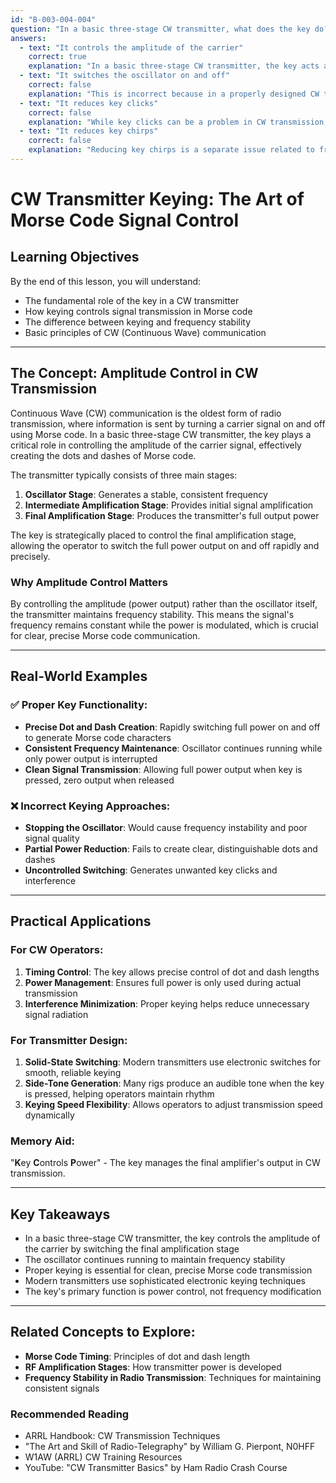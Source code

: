 ```yaml
---
id: "B-003-004-004"
question: "In a basic three-stage CW transmitter, what does the key do?"
answers:
  - text: "It controls the amplitude of the carrier"
    correct: true
    explanation: "In a basic three-stage CW transmitter, the key acts as an electronic switch that controls the transmitter's final amplifier stage, effectively turning the RF power output on and off to create Morse code dots and dashes. By controlling the amplitude of the carrier, the key allows the operator to modulate the signal between fully powered transmission and no transmission, which is the fundamental principle of Continuous Wave (CW) communication."
  - text: "It switches the oscillator on and off"
    correct: false
    explanation: "This is incorrect because in a properly designed CW transmitter, the oscillator continues to run continuously to maintain frequency stability. Only the final amplifier stage is switched on and off by the key, ensuring a consistent and stable signal frequency during transmission."
  - text: "It reduces key clicks"
    correct: false
    explanation: "While key clicks can be a problem in CW transmission, reducing them is not the primary function of the key. Key clicks are actually addressed through techniques like soft keying or using shaping circuits, which gradually ramp the signal up and down to minimize sharp transitions that cause interference."
  - text: "It reduces key chirps"
    correct: false
    explanation: "Reducing key chirps is a separate issue related to frequency stability during keying, typically addressed through circuit design and stabilization techniques. The key's primary function is to control the transmitter's output power, not to prevent frequency variations during transmission."
---
```


# CW Transmitter Keying: The Art of Morse Code Signal Control

## Learning Objectives
By the end of this lesson, you will understand:
- The fundamental role of the key in a CW transmitter
- How keying controls signal transmission in Morse code
- The difference between keying and frequency stability
- Basic principles of CW (Continuous Wave) communication

---

## The Concept: Amplitude Control in CW Transmission

Continuous Wave (CW) communication is the oldest form of radio transmission, where information is sent by turning a carrier signal on and off using Morse code. In a basic three-stage CW transmitter, the key plays a critical role in controlling the amplitude of the carrier signal, effectively creating the dots and dashes of Morse code.

The transmitter typically consists of three main stages:
1. **Oscillator Stage**: Generates a stable, consistent frequency
2. **Intermediate Amplification Stage**: Provides initial signal amplification
3. **Final Amplification Stage**: Produces the transmitter's full output power

The key is strategically placed to control the final amplification stage, allowing the operator to switch the full power output on and off rapidly and precisely.

### Why Amplitude Control Matters

By controlling the amplitude (power output) rather than the oscillator itself, the transmitter maintains frequency stability. This means the signal's frequency remains constant while the power is modulated, which is crucial for clear, precise Morse code communication.

---

## Real-World Examples

### ✅ Proper Key Functionality:
- **Precise Dot and Dash Creation**: Rapidly switching full power on and off to generate Morse code characters
- **Consistent Frequency Maintenance**: Oscillator continues running while only power output is interrupted
- **Clean Signal Transmission**: Allowing full power output when key is pressed, zero output when released

### ❌ Incorrect Keying Approaches:
- **Stopping the Oscillator**: Would cause frequency instability and poor signal quality
- **Partial Power Reduction**: Fails to create clear, distinguishable dots and dashes
- **Uncontrolled Switching**: Generates unwanted key clicks and interference

---

## Practical Applications

### For CW Operators:
1. **Timing Control**: The key allows precise control of dot and dash lengths
2. **Power Management**: Ensures full power is only used during actual transmission
3. **Interference Minimization**: Proper keying helps reduce unnecessary signal radiation

### For Transmitter Design:
1. **Solid-State Switching**: Modern transmitters use electronic switches for smooth, reliable keying
2. **Side-Tone Generation**: Many rigs produce an audible tone when the key is pressed, helping operators maintain rhythm
3. **Keying Speed Flexibility**: Allows operators to adjust transmission speed dynamically

### Memory Aid:
"**K**ey **C**ontrols **P**ower" - The key manages the final amplifier's output in CW transmission.

---

## Key Takeaways

- In a basic three-stage CW transmitter, the key controls the amplitude of the carrier by switching the final amplification stage
- The oscillator continues running to maintain frequency stability
- Proper keying is essential for clean, precise Morse code transmission
- Modern transmitters use sophisticated electronic keying techniques
- The key's primary function is power control, not frequency modification

---

## Related Concepts to Explore:
- **Morse Code Timing**: Principles of dot and dash length
- **RF Amplification Stages**: How transmitter power is developed
- **Frequency Stability in Radio Transmission**: Techniques for maintaining consistent signals

### Recommended Reading
- ARRL Handbook: CW Transmission Techniques
- "The Art and Skill of Radio-Telegraphy" by William G. Pierpont, N0HFF
- W1AW (ARRL) CW Training Resources
- YouTube: "CW Transmitter Basics" by Ham Radio Crash Course